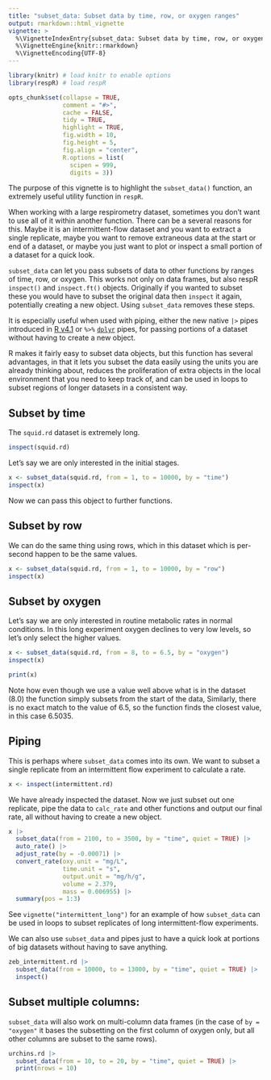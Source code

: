 ```yaml
---
title: "subset_data: Subset data by time, row, or oxygen ranges"
output: rmarkdown::html_vignette
vignette: >
  %\VignetteIndexEntry{subset_data: Subset data by time, row, or oxygen ranges}
  %\VignetteEngine{knitr::rmarkdown}
  %\VignetteEncoding{UTF-8}
---
```


```r
library(knitr) # load knitr to enable options
library(respR) # load respR

opts_chunk$set(collapse = TRUE, 
               comment = "#>", 
               cache = FALSE, 
               tidy = TRUE, 
               highlight = TRUE, 
               fig.width = 10, 
               fig.height = 5,
               fig.align = "center",
               R.options = list(
                 scipen = 999, 
                 digits = 3))
```

The purpose of this vignette is to highlight the `subset_data()` function, an extremely useful utility function in `respR`. 

When working with a large respirometry dataset, sometimes you don't want to use all of it within another function. There can be a several reasons for this. Maybe it is an intermittent-flow dataset and you want to extract a single replicate, maybe you want to remove extraneous data at the start or end of a dataset, or maybe you just want to plot or inspect a small portion of a dataset for a quick look. 

`subset_data` can let you pass subsets of data to other functions by ranges of time, row, or oxygen. This works not only on data frames, but also respR `inspect()` and `inspect.ft()` objects. Originally if you wanted to subset these you would have to subset the original data then `inspect` it again, potentially creating a new object. Using `subset_data` removes these steps. 

It is especially useful when used with piping, either the new native `|>` pipes introduced in [R v4.1](https://www.r-bloggers.com/2021/05/new-features-in-r-4-1-0/) or `%>%`  [`dplyr`](https://dplyr.tidyverse.org) pipes, for passing portions of a dataset without having to create a new object.

R makes it fairly easy to subset data objects, but this function has several advantages, in that it lets you subset the data easily using the units you are already thinking about, reduces the proliferation of extra objects in the local environment that you need to keep track of, and can be used in loops to subset regions of longer datasets in a consistent way.


## Subset by time

The `squid.rd` dataset is extremely long. 

```r
inspect(squid.rd)
```

Let's say we are only interested in the initial stages. 

```r
x <- subset_data(squid.rd, from = 1, to = 10000, by = "time")
inspect(x)
```

Now we can pass this object to further functions. 

## Subset by row

We can do the same thing using rows, which in this dataset which is per-second happen to be the same values. 

```r
x <- subset_data(squid.rd, from = 1, to = 10000, by = "row")
inspect(x)
```


## Subset by oxygen

Let's say we are only interested in routine metabolic rates in normal conditions. In this long experiment oxygen declines to very low levels, so let's only select the higher values.

```r
x <- subset_data(squid.rd, from = 8, to = 6.5, by = "oxygen")
inspect(x)
```

```r
print(x)
```

Note how even though we use a value well above what is in the dataset (8.0) the function simply subsets from the start of the data, Similarly, there is no exact match to the value of 6.5, so the function finds the closest value, in this case 6.5035. 


## Piping

This is perhaps where `subset_data` comes into its own. We want to subset a single replicate from an intermittent flow experiment to calculate a rate. 

```r
x <- inspect(intermittent.rd)
```

We have already inspected the dataset. Now we just subset out one replicate, pipe the data to `calc_rate` and other functions and output our final rate, all without having to create a new object.

```r
x |>
  subset_data(from = 2100, to = 3500, by = "time", quiet = TRUE) |>
  auto_rate() |>
  adjust_rate(by = -0.00071) |>
  convert_rate(oxy.unit = "mg/L",       
               time.unit = "s",        
               output.unit = "mg/h/g", 
               volume = 2.379,         
               mass = 0.006955) |>
  summary(pos = 1:3)
```

See `vignette("intermittent_long")` for an example of how `subset_data` can be used in loops to subset replicates of long intermittent-flow experiments. 

We can also use `subset_data` and pipes just to have a quick look at portions of big datasets without having to save anything.

```r
zeb_intermittent.rd |> 
  subset_data(from = 10000, to = 13000, by = "time", quiet = TRUE) |>
  inspect()
```

## Subset multiple columns:

`subset_data` will also work on multi-column data frames (in the case of `by = "oxygen"` it bases the subsetting on the first column of oxygen only, but all other columns are subset to the same rows). 

```r
urchins.rd |> 
  subset_data(from = 10, to = 20, by = "time", quiet = TRUE) |>
  print(nrows = 10)
```
